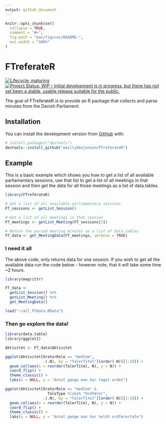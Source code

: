 ```yaml
---
output: github_document
---
```


<!-- README.md is generated from README.Rmd. Please edit that file -->

```r
knitr::opts_chunk$set(
  collapse = TRUE,
  comment = "#>",
  fig.path = "man/figures/README-",
  out.width = "100%"
)
```
# FTreferateR

<!-- badges: start -->
[![Lifecycle: maturing](https://img.shields.io/badge/lifecycle-maturing-blue.svg)](https://www.tidyverse.org/lifecycle/#maturing)
[![Project Status: WIP – Initial development is in progress, but there has not yet been a stable, usable release suitable for the public.](https://www.repostatus.org/badges/latest/wip.svg)](https://www.repostatus.org/#wip)
<!-- badges: end -->

The goal of FTreferateR is to provide an R package that collects and parse minutes from the Danish Parliament.

## Installation

<!--You can install the released version of FTreferateR from [CRAN](https://CRAN.R-project.org) with:

``` r
install.packages("FTreferateR")
```-->

You can install the development version from [GitHub](https://github.com/) with:

``` r
# install.packages("devtools")
devtools::install_github("emillykkejensen/FTreferateR")
```
## Example

This is a basic example which shows you how to get a list of all available parliamentary sessions, use that list to get a list of all meetings in that session and then get the data for all those meetings as a list of data.tables.

```r
library(FTreferateR)

# Get a list of all available parliamentary sessions
FT_sessions <- getList_Session()

# Get a list of all meetings in that session
FT_meetings <- getList_Meeting(FT_sessions[3])

# Return the parsed meeting minutes as a list of data.tables
FT_data <- get_MeetingData(FT_meetings, verbose = TRUE)

```

### I need it all

The above code, only returns data for one session. If you wish to get all the available data run the code below - however note, that it will take some time ~2 hours.

```r
library(magrittr)

FT_data <- 
  getList_Session() %>%
  getList_Meeting() %>%
  get_MeetingData()

```

```r
load("~/all_FTdata.RData")
```


### Then go explore the data!

```r
library(data.table)
library(ggplot2)

Aktivitet <- FT_data$Aktivitet

ggplot(Aktivitet[OratorRole == "medlem", 
                 .(.N), by = "TalerTitel"][order(-N)][1:20]) +
  geom_col(aes(x = reorder(TalerTitel, N), y = N)) +
  coord_flip() +
  theme_classic() +
  labs(x = NULL, y = "Antal gange man har taget ordet")


```

```r

ggplot(Aktivitet[OratorRole == "medlem" & 
                   TaleType %like% "Ordfører",
                 .(.N), by = "TalerTitel"][order(-N)][1:20]) +
  geom_col(aes(x = reorder(TalerTitel, N), y = N)) +
  coord_flip() +
  theme_classic() +
  labs(x = NULL, y = "Antal gange man har holdt ordførertale")

```

